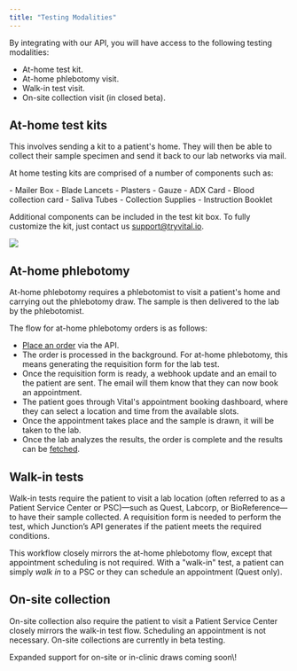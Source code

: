 ```yaml
---
title: "Testing Modalities"
---
```


By integrating with our API, you will have access to the following testing modalities:

- At-home test kit.
- At-home phlebotomy visit.
- Walk-in test visit.
- On-site collection visit (in closed beta).

## At-home test kits

This involves sending a kit to a patient's home. They will then be able to collect their sample specimen and send it back to our lab networks via mail.

At home testing kits are comprised of a number of components such as:

<div className="flex flex-row">
<div>
- Mailer Box
- Blade Lancets
- Plasters
- Gauze
- ADX Card
- Blood collection card
- Saliva Tubes
- Collection Supplies
- Instruction Booklet

Additional components can be included in the test kit box. To fully customize the kit, just contact us [support@tryvital.io](mailto:support@tryvital.io).

</div>

<img
  src="/img/wyndly.png"
  className="w-1/2 h-1/2"
/>

</div>

## At-home phlebotomy

At-home phlebotomy requires a phlebotomist to visit a patient's home and carrying out the phlebotomy draw. The sample is then delivered to the lab by the phlebotomist.

The flow for at-home phlebotomy orders is as follows:

- [Place an order](/lab/overview/quickstart) via the API.
- The order is processed in the background. For at-home phlebotomy, this means generating the requisition form for the lab test.
- Once the requisition form is ready, a webhook update and an email to the patient are sent. The email will them know that they can now book an appointment.
- The patient goes through Vital's appointment booking dashboard, where they can select a location and time from the available slots.
- Once the appointment takes place and the sample is drawn, it will be taken to the lab.
- Once the lab analyzes the results, the order is complete and the results can be [fetched](/lab/results/result-formats).

## Walk-in tests

Walk-in tests require the patient to visit a lab location (often referred to as a Patient Service Center or PSC)—such as Quest, Labcorp, or BioReference—to have their sample collected. A requisition form is needed to perform the test, which Junction’s API generates if the patient meets the required conditions.

This workflow closely mirrors the at-home phlebotomy flow, except that appointment scheduling is not required. With a "walk-in" test, a patient can simply _walk in_ to a PSC or they can schedule an appointment (Quest only).

## On-site collection

On-site collection also require the patient to visit a Patient Service Center closely mirrors the walk-in test flow. Scheduling an appointment is not necessary. On-site collections are currently in beta testing.

<Info>
  Expanded support for on-site or in-clinic draws coming soon\!
</Info>